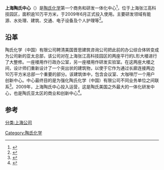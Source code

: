 '''上海陶氏中心'''（{{lang-en|Shanghai Dow Center}}）是[[陶氏化学|陶氏化学]]第一个商务和研发一体化中心<ref>{{Cite book|title=外资助推工业化之路 中国利用外资40年|last=商务部国际贸易经济合作研究院编|publisher=北京：[[中国商务出版社|中国商务出版社]]|year=2018.11|isbn=978-7-5103-2605-9|pages=295}}</ref>，位于上海张江高科技园区，面积逾10万平方米，于2009年6月正式投入使用。主要研发领域有能源、水处理、建筑、交通、电子设备及个人护理等<ref>{{Cite book|title=新华社全媒体高端访谈 对话张江|last=中国经济信息社，新华通讯社上海分社著|publisher=上海：[[上海人民出版社|上海人民出版社]]|year=2017.05|isbn=978-7-208-14494-1|pages=82}}</ref>。

== 沿革 ==
陶氏化学（中国）有限公司聘清美国晋思建筑咨询公司把此前的办公综合体转变成为公司新的亚太总部，该公司对在上海张江高科技园区的两座平行的L形大楼进行了大整修。一座楼用作行政办公室，另一座楼用作研发实验室。在这两座大楼之间，设计师们重新设计了一个突出状的建筑物，以使于它作为通过长廊连接两边10万平方米总部一个重要的部分。该建筑体中，包含会议室、大咖啡厅一个用户创新中心。中心最终目的是为强化陶氏化学（中国）有限公司不同业务单位之间联系<ref>{{Cite book|title=建筑实录 2012“好设计创造好效益”中国奖|last=本书编写组编|publisher=沈阳：[[辽宁科学技术出版社|辽宁科学技术出版社]]|year=2012.06|isbn=978-7-5381-7532-5|pages=50-51}}</ref>。2009年，上海陶氏中心投入运营，这是陶氏美国之外最大的一体化研发中心，也是陶氏亚太区的商业和创新中心<ref>{{Cite book|title=2010上海国际经济贸易发展报告|last=上海市商务委员会编；沙海林主编|publisher=上海：[[上海科学技术文献出版社|上海科学技术文献出版社]]|year=2010.09|isbn=978-7-5439-4482-4|pages=78}}</ref>。

== 参考 ==
{{reflist}}
[[分类:上海公司|分类:上海公司]]
[[Category:陶氏化学|Category:陶氏化学]]